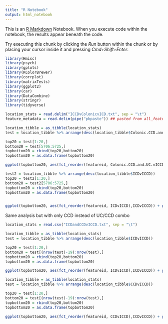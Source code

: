```yaml
---
title: "R Notebook"
output: html_notebook
---
```


This is an [R Markdown](http://rmarkdown.rstudio.com) Notebook. When you execute code within the notebook, the results appear beneath the code. 

Try executing this chunk by clicking the *Run* button within the chunk or by placing your cursor inside it and pressing *Cmd+Shift+Enter*. 

```r
library(Hmisc)
library(psych)
library(gplots)
library(RColorBrewer)
library(corrplot)
library(matrixTests)
library(ggplot2)
library(car)
library(DataCombine)
library(stringr)
library(tidyverse)
```

```r
location_stats = read.delim("ICCDvColonicvICD.txt", sep = "\t")
feature_metadata = read.delim(pipe("pbpaste")) ## pasted from all_features.xlsx
```

```r
location_tibble = as_tibble(location_stats)
test = location_tibble %>% arrange(desc(location_tibble$Colonic.CCD.and.UC.vICCD))
```


```r
top20 = test[1:20,]
bottom20 = test[5706:5725,]
topbottom20 = rbind(top20,bottom20)
topbottom20 = as.data.frame(topbottom20)

```

```r
ggplot(topbottom20, aes(fct_reorder(featureid, Colonic.CCD.and.UC.vICCD),Colonic.CCD.and.UC.vICCD)) + geom_col() +coord_flip()
```

```r
test2 = location_tibble %>% arrange(desc(location_tibble$ICDvICCD))
top20 = test2[1:20,]
bottom20 = test2[5706:5725,]
topbottom20 = rbind(top20,bottom20)
topbottom20 = as.data.frame(topbottom20)


ggplot(topbottom20, aes(fct_reorder(featureid, ICDvICCD),ICDvICCD)) + geom_col() +coord_flip() + theme_classic()
```


Same analysis but with only CCD instead of UC/CCD combo
```r
location_stats = read.csv("ICDandCCDvICCD.txt", sep = "\t")
```

```r
location_tibble = as_tibble(location_stats)
test = location_tibble %>% arrange(desc(location_tibble$ICDvICCD))

top20 = test[1:20,]
bottom20 = test[(nrow(test)-19):nrow(test),]
topbottom20 = rbind(top20,bottom20)
topbottom20 = as.data.frame(topbottom20)

ggplot(topbottom20, aes(fct_reorder(featureid, ICDvICCD),ICDvICCD)) + geom_col() +coord_flip()
```

```r
location_tibble = as_tibble(location_stats)
test = location_tibble %>% arrange(desc(location_tibble$CCDvICCD))

top20 = test[1:20,]
bottom20 = test[(nrow(test)-19):nrow(test),]
topbottom20 = rbind(top20,bottom20)
topbottom20 = as.data.frame(topbottom20)

ggplot(topbottom20, aes(fct_reorder(featureid, CCDvICCD),CCDvICCD)) + geom_col() +coord_flip() + theme_classic()
```

